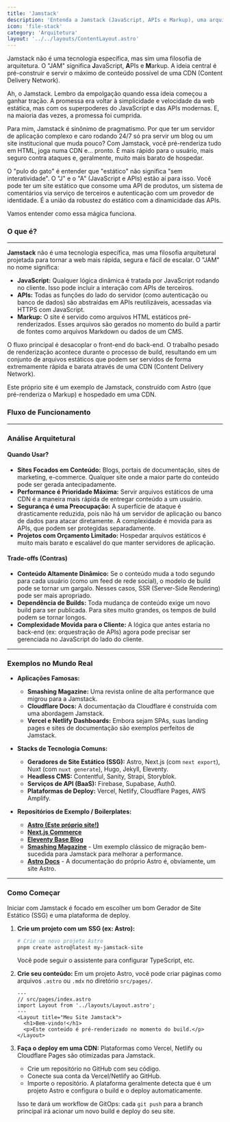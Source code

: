 ```yaml
---
title: 'Jamstack'
description: 'Entenda a Jamstack (JavaScript, APIs e Markup), uma arquitetura para construir sites rápidos e seguros, pré-renderizando o máximo de conteúdo possível e servindo-o via CDN.'
icon: 'file-stack'
category: 'Arquitetura'
layout: '../../layouts/ContentLayout.astro'
---
```


Jamstack não é uma tecnologia específica, mas sim uma filosofia de arquitetura. O "JAM" significa **J**avaScript, **A**PIs e **M**arkup. A ideia central é pré-construir e servir o máximo de conteúdo possível de uma CDN (Content Delivery Network).

Ah, o Jamstack. Lembro da empolgação quando essa ideia começou a ganhar tração. A promessa era voltar à simplicidade e velocidade da web estática, mas com os superpoderes do JavaScript e das APIs modernas. E, na maioria das vezes, a promessa foi cumprida.

Para mim, Jamstack é sinônimo de pragmatismo. Por que ter um servidor de aplicação complexo e caro rodando 24/7 só pra servir um blog ou um site institucional que muda pouco? Com Jamstack, você pré-renderiza tudo em HTML, joga numa CDN e... pronto. É mais rápido para o usuário, mais seguro contra ataques e, geralmente, muito mais barato de hospedar.

O "pulo do gato" é entender que "estático" não significa "sem interatividade". O "J" e o "A" (JavaScript e APIs) estão aí para isso. Você pode ter um site estático que consome uma API de produtos, um sistema de comentários via serviço de terceiros e autenticação com um provedor de identidade. É a união da robustez do estático com a dinamicidade das APIs.

Vamos entender como essa mágica funciona.

### O que é?

---

**Jamstack** não é uma tecnologia específica, mas uma filosofia arquitetural projetada para tornar a web mais rápida, segura e fácil de escalar. O "JAM" no nome significa:

*   **JavaScript:** Qualquer lógica dinâmica é tratada por JavaScript rodando no cliente. Isso pode incluir a interação com APIs de terceiros.
*   **APIs:** Todas as funções do lado do servidor (como autenticação ou banco de dados) são abstraídas em APIs reutilizáveis, acessadas via HTTPS com JavaScript.
*   **Markup:** O site é servido como arquivos HTML estáticos pré-renderizados. Esses arquivos são gerados no momento do build a partir de fontes como arquivos Markdown ou dados de um CMS.

O fluxo principal é desacoplar o front-end do back-end. O trabalho pesado de renderização acontece durante o processo de build, resultando em um conjunto de arquivos estáticos que podem ser servidos de forma extremamente rápida e barata através de uma CDN (Content Delivery Network).

Este próprio site é um exemplo de Jamstack, construído com Astro (que pré-renderiza o Markup) e hospedado em uma CDN.

### Fluxo de Funcionamento

<JamstackDiagram />

---

### Análise Arquitetural

#### Quando Usar?
*   **Sites Focados em Conteúdo:** Blogs, portais de documentação, sites de marketing, e-commerce. Qualquer site onde a maior parte do conteúdo pode ser gerada antecipadamente.
*   **Performance é Prioridade Máxima:** Servir arquivos estáticos de uma CDN é a maneira mais rápida de entregar conteúdo a um usuário.
*   **Segurança é uma Preocupação:** A superfície de ataque é drasticamente reduzida, pois não há um servidor de aplicação ou banco de dados para atacar diretamente. A complexidade é movida para as APIs, que podem ser protegidas separadamente.
*   **Projetos com Orçamento Limitado:** Hospedar arquivos estáticos é muito mais barato e escalável do que manter servidores de aplicação.

#### Trade-offs (Contras)
*   **Conteúdo Altamente Dinâmico:** Se o conteúdo muda a todo segundo para cada usuário (como um feed de rede social), o modelo de build pode se tornar um gargalo. Nesses casos, SSR (Server-Side Rendering) pode ser mais apropriado.
*   **Dependência de Builds:** Toda mudança de conteúdo exige um novo build para ser publicada. Para sites muito grandes, os tempos de build podem se tornar longos.
*   **Complexidade Movida para o Cliente:** A lógica que antes estaria no back-end (ex: orquestração de APIs) agora pode precisar ser gerenciada no JavaScript do lado do cliente.

---

### Exemplos no Mundo Real

*   **Aplicações Famosas:**
    *   **Smashing Magazine:** Uma revista online de alta performance que migrou para a Jamstack.
    *   **Cloudflare Docs:** A documentação da Cloudflare é construída com uma abordagem Jamstack.
    *   **Vercel e Netlify Dashboards:** Embora sejam SPAs, suas landing pages e sites de documentação são exemplos perfeitos de Jamstack.

*   **Stacks de Tecnologia Comuns:**
    *   **Geradores de Site Estático (SSG):** Astro, Next.js (com `next export`), Nuxt (com `nuxt generate`), Hugo, Jekyll, Eleventy.
    *   **Headless CMS:** Contentful, Sanity, Strapi, Storyblok.
    *   **Serviços de API (BaaS):** Firebase, Supabase, Auth0.
    *   **Plataformas de Deploy:** Vercel, Netlify, Cloudflare Pages, AWS Amplify.

*   **Repositórios de Exemplo / Boilerplates:**
    *   **[Astro (Este próprio site!)](https://github.com/tiagovilasboas/front-end-architecture)**
    *   **[Next.js Commerce](https://github.com/vercel/commerce)**
    *   **[Eleventy Base Blog](https://github.com/11ty/eleventy-base-blog)**
    *   **[Smashing Magazine](https://www.smashingmagazine.com/)** - Um exemplo clássico de migração bem-sucedida para Jamstack para melhorar a performance.
    *   **[Astro Docs](https://docs.astro.build/)** - A documentação do próprio Astro é, obviamente, um site Astro.

---

### Como Começar

Iniciar com Jamstack é focado em escolher um bom Gerador de Site Estático (SSG) e uma plataforma de deploy.

1.  **Crie um projeto com um SSG (ex: Astro):**
    ```bash
    # Crie um novo projeto Astro
    pnpm create astro@latest my-jamstack-site
    ```
    Você pode seguir o assistente para configurar TypeScript, etc.

2.  **Crie seu conteúdo:**
    Em um projeto Astro, você pode criar páginas como arquivos `.astro` ou `.mdx` no diretório `src/pages/`.

    ```astro
    ---
    // src/pages/index.astro
    import Layout from '../layouts/Layout.astro';
    ---
    <Layout title="Meu Site Jamstack">
      <h1>Bem-vindo!</h1>
      <p>Este conteúdo é pré-renderizado no momento do build.</p>
    </Layout>
    ```

3.  **Faça o deploy em uma CDN:**
    Plataformas como Vercel, Netlify ou Cloudflare Pages são otimizadas para Jamstack.

    *   Crie um repositório no GitHub com seu código.
    *   Conecte sua conta da Vercel/Netlify ao GitHub.
    *   Importe o repositório. A plataforma geralmente detecta que é um projeto Astro e configura o build e o deploy automaticamente.

    Isso te dará um workflow de GitOps: cada `git push` para a branch principal irá acionar um novo build e deploy do seu site. 